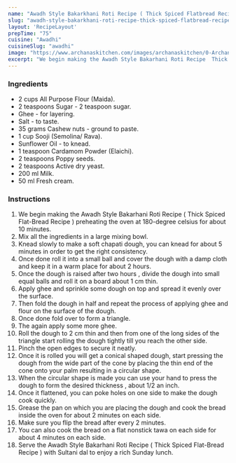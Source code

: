 ---
name: "Awadh Style Bakarkhani Roti Recipe ( Thick Spiced Flatbread Recipe )"
slug: "awadh-style-bakarkhani-roti-recipe-thick-spiced-flatbread-recipe"
layout: 'RecipeLayout'
prepTime: "75"
cuisine: "Awadhi"
cuisineSlug: "awadhi"
image: "https://www.archanaskitchen.com/images/archanaskitchen/0-Archanas-Kitchen-Recipes/2016/oct-26/Bakarkhani_Recipe_Awadh_Flat_Bread_naan_Sweet-2.jpg"
excerpt: "We begin making the Awadh Style Bakarhani Roti Recipe  Thick Spiced Flat-Bread Recipe  preheating the oven at 180-degree celsius for about 10 minutes"
---

### Ingredients

- 2 cups All Purpose Flour (Maida).
- 2 teaspoons Sugar - 2 teaspoon sugar.
- Ghee - for layering.
- Salt - to taste.
- 35 grams Cashew nuts - ground to paste.
- 1 cup Sooji (Semolina/ Rava).
- Sunflower Oil - to knead.
- 1 teaspoon Cardamom Powder (Elaichi).
- 2 teaspoons Poppy seeds.
- 2 teaspoons Active dry yeast.
- 200 ml Milk.
- 50 ml Fresh cream.

### Instructions

1. We begin making the Awadh Style Bakarhani Roti Recipe ( Thick Spiced Flat-Bread Recipe ) preheating the oven at 180-degree celsius for about 10 minutes.
1. Mix all the ingredients in a large mixing bowl.
1. Knead slowly to make a soft chapati dough, you can knead for about 5 minutes in order to get the right consistency.
1. Once done roll it into a small ball and cover the dough with a damp cloth and keep it in a warm place for about 2 hours.
1. Once the dough is raised after two hours , divide the dough into small equal balls and roll it on a board about 1 cm thin.
1. Apply ghee and sprinkle some dough on top and spread it evenly over the surface.
1. Then fold the dough in half and repeat the process of applying ghee and flour on the surface of the dough.
1. Once done fold over to form a triangle.
1. The again apply some more ghee.
1. Roll the dough to 2 cm thin and then from one of the long sides of the triangle start rolling the dough tightly till you reach the other side.
1. Pinch the open edges to secure it neatly.
1. Once it is rolled you will get a conical shaped dough,  start pressing the dough from the wide part of the cone by placing the thin end of the cone onto your palm resulting in a circular shape.
1. When the circular shape is made you can use your hand to press the dough to form the desired thickness , about  1/2 an inch.
1. Once it flattened, you can poke holes on one side to make the dough cook quickly.
1. Grease the pan on which you are placing the dough and cook the bread inside the oven for about 2 minutes on each side.
1. Make sure you flip the bread after every 2 minutes.
1. You can also cook the bread on a flat nonstick tawa on each side for about 4 minutes on each side.
1. Serve the Awadh Style Bakarhani Roti Recipe ( Thick Spiced Flat-Bread Recipe ) with Sultani dal to enjoy a rich Sunday lunch.
